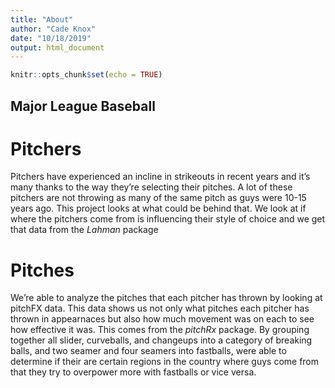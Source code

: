```yaml
---
title: "About"
author: "Cade Knox"
date: "10/18/2019"
output: html_document
---
```


```r
knitr::opts_chunk$set(echo = TRUE)
```

## Major League Baseball

# Pitchers

Pitchers have experienced an incline in strikeouts in recent years and it's many thanks to the way they're selecting their pitches. A lot of these pitchers are not throwing as many of the same pitch as guys were 10-15 years ago. This project looks at what could be behind that. We look at if where the pitchers come from is influencing their style of choice and we get that data from the *Lahman* package

# Pitches

We're able to analyze the pitches that each pitcher has thrown by looking at pitchFX data. This data shows us not only what pitches each pitcher has thrown in appearnaces but also how much movement was on each to see how effective it was. This comes from the *pitchRx* package. By grouping together all slider, curveballs, and changeups into a category of breaking balls, and two seamer and four seamers into fastballs, were able to determine if their are certain regions in the country where guys come from that they try to overpower more with fastballs or vice versa.




